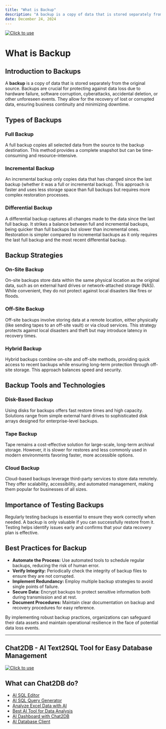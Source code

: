 ```yaml
---
title: "What is Backup"
description: "A backup is a copy of data that is stored separately from the original source. Backups are crucial for protecting against data loss due to hardware failure, software corruption, cyberattacks, accidental deletion, or other unforeseen events."
date: December 24, 2024
---
```

[![Click to use](/image/blog/bg/chat2db1.png)](https://app.chat2db.ai/)
# What is Backup

## Introduction to Backups

A **backup** is a copy of data that is stored separately from the original source. Backups are crucial for protecting against data loss due to hardware failure, software corruption, cyberattacks, accidental deletion, or other unforeseen events. They allow for the recovery of lost or corrupted data, ensuring business continuity and minimizing downtime.

## Types of Backups

### Full Backup

A full backup copies all selected data from the source to the backup destination. This method provides a complete snapshot but can be time-consuming and resource-intensive.

### Incremental Backup

An incremental backup only copies data that has changed since the last backup (whether it was a full or incremental backup). This approach is faster and uses less storage space than full backups but requires more complex restoration processes.

### Differential Backup

A differential backup captures all changes made to the data since the last full backup. It strikes a balance between full and incremental backups, being quicker than full backups but slower than incremental ones. Restoration is simpler compared to incremental backups as it only requires the last full backup and the most recent differential backup.

## Backup Strategies

### On-Site Backup

On-site backups store data within the same physical location as the original data, such as on external hard drives or network-attached storage (NAS). While convenient, they do not protect against local disasters like fires or floods.

### Off-Site Backup

Off-site backups involve storing data at a remote location, either physically (like sending tapes to an off-site vault) or via cloud services. This strategy protects against local disasters and theft but may introduce latency in recovery times.

### Hybrid Backup

Hybrid backups combine on-site and off-site methods, providing quick access to recent backups while ensuring long-term protection through off-site storage. This approach balances speed and security.

## Backup Tools and Technologies

### Disk-Based Backup

Using disks for backups offers fast restore times and high capacity. Solutions range from simple external hard drives to sophisticated disk arrays designed for enterprise-level backups.

### Tape Backup

Tape remains a cost-effective solution for large-scale, long-term archival storage. However, it is slower for restores and less commonly used in modern environments favoring faster, more accessible options.

### Cloud Backup

Cloud-based backups leverage third-party services to store data remotely. They offer scalability, accessibility, and automated management, making them popular for businesses of all sizes.

## Importance of Testing Backups

Regularly testing backups is essential to ensure they work correctly when needed. A backup is only valuable if you can successfully restore from it. Testing helps identify issues early and confirms that your data recovery plan is effective.

## Best Practices for Backup

- **Automate the Process:** Use automated tools to schedule regular backups, reducing the risk of human error.
- **Verify Integrity:** Periodically check the integrity of backup files to ensure they are not corrupted.
- **Implement Redundancy:** Employ multiple backup strategies to avoid single points of failure.
- **Secure Data:** Encrypt backups to protect sensitive information both during transmission and at rest.
- **Document Procedures:** Maintain clear documentation on backup and recovery procedures for easy reference.

By implementing robust backup practices, organizations can safeguard their data assets and maintain operational resilience in the face of potential data loss events.

---

## Chat2DB - AI Text2SQL Tool for Easy Database Management

[![Click to use](/image/blog/chat2db.png)](https://app.chat2db.ai/)

## What can Chat2DB do?

- [AI SQL Editor](https://chat2db.ai/feature/AI%20SQL%20Editor)
- [AI SQL Query Generator](https://chat2db.ai/feature/AI%20SQL%20Query%20Generator)
- [Analyze Excel Data with AI](https://chat2db.ai/feature/Analyze%20Excel%20Data%20with%20AI)
- [Best AI Tool for Data Analysis](https://chat2db.ai/feature/Best%20AI%20Tool%20for%20Data%20Analysis)
- [AI Dashboard with Chat2DB](https://chat2db.ai/feature/AI%20Dashboard%20with%20Chat2DB)
- [AI Database Client](https://chat2db.ai/feature/AI%20Database%20Client)
